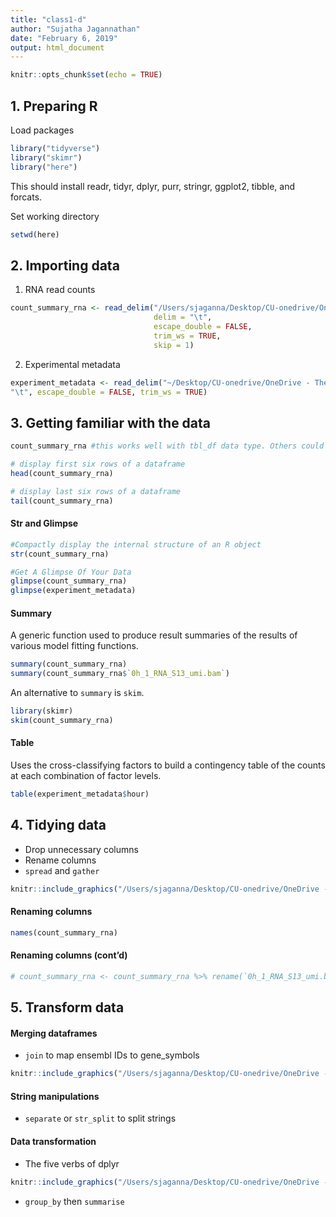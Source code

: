 ```yaml
---
title: "class1-d"
author: "Sujatha Jagannathan"
date: "February 6, 2019"
output: html_document
---
```


```r
knitr::opts_chunk$set(echo = TRUE)
```

## 1. Preparing R
Load packages  
```r
library("tidyverse")
library("skimr")
library("here")
```
This should install readr, tidyr, dplyr, purr, stringr, ggplot2, tibble, and forcats.

Set working directory
```r
setwd(here)
```

## 2. Importing data
1. RNA read counts  
```r
count_summary_rna <- read_delim("/Users/sjaganna/Desktop/CU-onedrive/OneDrive - The University of Colorado Denver/08-teaching/molb7910/1-class1/data/count_summary_rna.tsv", 
                                delim = "\t", 
                                escape_double = FALSE, 
                                trim_ws = TRUE, 
                                skip = 1)
```

2. Experimental metadata
```r
experiment_metadata <- read_delim("~/Desktop/CU-onedrive/OneDrive - The University of Colorado Denver/08-teaching/molb7910/1-class1/data/experiment-metadata.txt",
"\t", escape_double = FALSE, trim_ws = TRUE)
```

## 3. Getting familiar with the data

```r
count_summary_rna #this works well with tbl_df data type. Others could take a LONG time  

# display first six rows of a dataframe
head(count_summary_rna) 

# display last six rows of a dataframe
tail(count_summary_rna)  
```

#### Str and Glimpse
```r
#Compactly display the internal structure of an R object
str(count_summary_rna)

#Get A Glimpse Of Your Data
glimpse(count_summary_rna)
glimpse(experiment_metadata)
```

#### Summary

A generic function used to produce result summaries of the results of various model fitting functions.
```r
summary(count_summary_rna)
summary(count_summary_rna$`0h_1_RNA_S13_umi.bam`)
```

An alternative to `summary` is `skim`. 
```r
library(skimr)
skim(count_summary_rna)
```

#### Table
Uses the cross-classifying factors to build a contingency table of the counts at each combination of factor levels.
```r
table(experiment_metadata$hour)
```

## 4. Tidying data

- Drop unnecessary columns
- Rename columns
- `spread` and `gather`
```r
knitr::include_graphics("/Users/sjaganna/Desktop/CU-onedrive/OneDrive - The University of Colorado Denver/08-teaching/molb7910/1-class1/images/tidyr-verbs.png", dpi = 200)
```

#### Renaming columns
```r
names(count_summary_rna)
```

#### Renaming columns (cont'd)
```r
# count_summary_rna <- count_summary_rna %>% rename(`0h_1_RNA_S13_umi.bam`, hour1_rep1)
```

## 5. Transform data

#### Merging dataframes
- `join` to map ensembl IDs to gene_symbols
```r
knitr::include_graphics("/Users/sjaganna/Desktop/CU-onedrive/OneDrive - The University of Colorado Denver/08-teaching/molb7910/1-class1/images/join.png", dpi = 200)
```

#### String manipulations
- `separate` or `str_split` to split strings

#### Data transformation
- The five verbs of dplyr
```r
knitr::include_graphics("/Users/sjaganna/Desktop/CU-onedrive/OneDrive - The University of Colorado Denver/08-teaching/molb7910/1-class1/images/dplyr-verbs.png", dpi = 200)
```
- `group_by` then `summarise`
